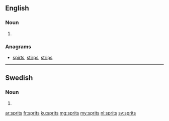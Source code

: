 ==English==

===Noun===
{{head|en|plural}}

# {{plural of|sprit|lang=en}}

===Anagrams===
* [[spirts#English|spirts]], [[stirps#English|stirps]], [[strips#English|strips]]

----

==Swedish==

===Noun===
{{head|sv|noun form}}

# {{sv-noun-form-indef-gen|sprit}}

[[ar:sprits]]
[[fr:sprits]]
[[ku:sprits]]
[[mg:sprits]]
[[my:sprits]]
[[nl:sprits]]
[[sv:sprits]]